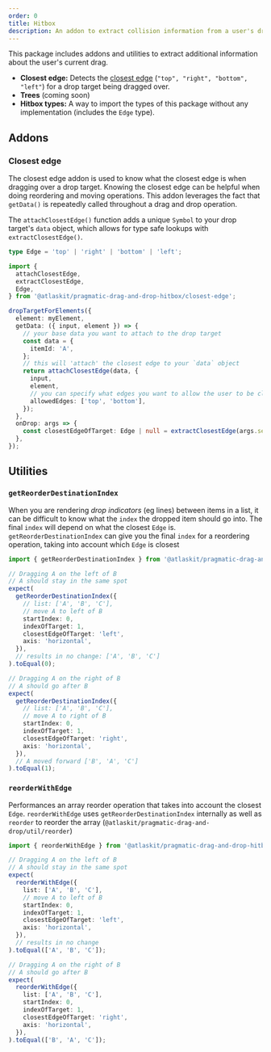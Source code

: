 ```yaml
---
order: 0
title: Hitbox
description: An addon to extract collision information from a user's drag.
---
```


This package includes addons and utilities to extract additional information about the user's current drag.

- **Closest edge:** Detects the [closest edge](/components/pragmatic-drag-and-drop/packages/hitbox/closest-edge) (`"top", "right", "bottom", "left"`) for a drop target being dragged over.
- **Trees** (coming soon)
- **Hitbox types:** A way to import the types of this package without any implementation (includes the `Edge` type).

## Addons

### Closest edge

The closest edge addon is used to know what the closest edge is when dragging over a drop target. Knowing the closest edge can be helpful when doing reordering and moving operations. This addon leverages the fact that `getData()` is repeatedly called throughout a drag and drop operation.

The `attachClosestEdge()` function adds a unique `Symbol` to your drop target's `data` object, which allows for type safe lookups with `extractClosestEdge()`.

```ts
type Edge = 'top' | 'right' | 'bottom' | 'left';
```

```ts
import {
  attachClosestEdge,
  extractClosestEdge,
  Edge,
} from '@atlaskit/pragmatic-drag-and-drop-hitbox/closest-edge';

dropTargetForElements({
  element: myElement,
  getData: ({ input, element }) => {
    // your base data you want to attach to the drop target
    const data = {
      itemId: 'A',
    };
    // this will 'attach' the closest edge to your `data` object
    return attachClosestEdge(data, {
      input,
      element,
      // you can specify what edges you want to allow the user to be closest to
      allowedEdges: ['top', 'bottom'],
    });
  },
  onDrop: args => {
    const closestEdgeOfTarget: Edge | null = extractClosestEdge(args.self.data);
  },
});
```

## Utilities

### `getReorderDestinationIndex`

When you are rendering _drop indicators_ (eg lines) between items in a list, it can be difficult to know what the `index` the dropped item should go into. The final `index` will depend on what the closest `Edge` is. `getReorderDestinationIndex` can give you the final `index` for a reordering operation, taking into account which `Edge` is closest

```ts
import { getReorderDestinationIndex } from '@atlaskit/pragmatic-drag-and-drop-hitbox/util/get-reorder-destination-index';

// Dragging A on the left of B
// A should stay in the same spot
expect(
  getReorderDestinationIndex({
    // list: ['A', 'B', 'C'],
    // move A to left of B
    startIndex: 0,
    indexOfTarget: 1,
    closestEdgeOfTarget: 'left',
    axis: 'horizontal',
  }),
  // results in no change: ['A', 'B', 'C']
).toEqual(0);

// Dragging A on the right of B
// A should go after B
expect(
  getReorderDestinationIndex({
    // list: ['A', 'B', 'C'],
    // move A to right of B
    startIndex: 0,
    indexOfTarget: 1,
    closestEdgeOfTarget: 'right',
    axis: 'horizontal',
  }),
  // A moved forward ['B', 'A', 'C']
).toEqual(1);
```

### `reorderWithEdge`

Performances an array reorder operation that takes into account the closest `Edge`. `reorderWithEdge` uses `getReorderDestinationIndex` internally as well as `reorder` to reorder the array (`@atlaskit/pragmatic-drag-and-drop/util/reorder`)

```ts
import { reorderWithEdge } from '@atlaskit/pragmatic-drag-and-drop-hitbox/util/reorder-with-edge';

// Dragging A on the left of B
// A should stay in the same spot
expect(
  reorderWithEdge({
    list: ['A', 'B', 'C'],
    // move A to left of B
    startIndex: 0,
    indexOfTarget: 1,
    closestEdgeOfTarget: 'left',
    axis: 'horizontal',
  }),
  // results in no change
).toEqual(['A', 'B', 'C']);

// Dragging A on the right of B
// A should go after B
expect(
  reorderWithEdge({
    list: ['A', 'B', 'C'],
    startIndex: 0,
    indexOfTarget: 1,
    closestEdgeOfTarget: 'right',
    axis: 'horizontal',
  }),
).toEqual(['B', 'A', 'C']);
```
